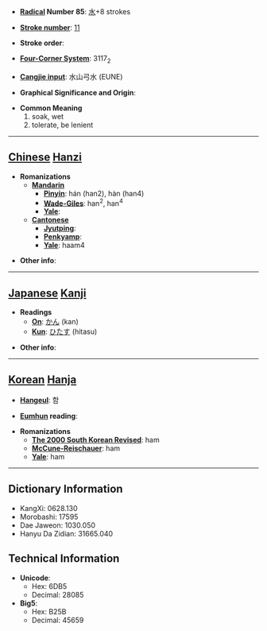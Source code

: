 * '''[[Wiktionary:Chinese radical index| Radical]] Number 85''': [[Wiktionary:Chinese radical index 水|水]]+8 strokes

* '''[[Wiktionary:Chinese total strokes index|Stroke number]]''': [[Wiktionary:Chinese total strokes index 11|11]]

* '''Stroke order''': 

* '''[[Wiktionary:Chinese four corner index|Four-Corner System]]''': 3117<sub>2</sub>

* '''[[Wiktionary:Chinese Cangjie index|Cangjie input]]''': 水山弓水 (EUNE)

* '''Graphical Significance and Origin''': 

* '''Common Meaning'''
*#soak, wet
*# tolerate, be lenient


----

== [[Chinese]] [[Hanzi]] ==

* '''Romanizations'''
** '''[[Mandarin]]'''
*** '''[[Pinyin]]''': hán (han2), hàn (han4)
*** '''[[Wade-Giles]]''': han<sup>2</sup>, han<sup>4</sup>
*** '''[[Yale]]''': 
** '''[[Cantonese]]'''
*** '''[[Jyutping]]''':
*** '''[[Penkyamp]]''': 
*** '''[[Yale]]''': haam4

* '''Other info''': 

----

== [[Japanese]] [[Kanji]] ==

* '''Readings'''
** '''[[On]]''': [[かん]] (kan)
** '''[[Kun]]''': [[ひたす]] (hitasu)

* '''Other info''':  

----

== [[Korean]] [[Hanja]] ==

* '''[[Hangeul]]''': 함

* '''[[Eumhun]] reading''': 

* '''Romanizations'''
** '''[[The 2000 South Korean Revised Romanization|The 2000 South Korean Revised]]''': ham
** '''[[McCune-Reischauer]]''': ham
** '''[[Yale]]''': ham

----

== Dictionary Information ==

* KangXi: 0628.130
* Morobashi: 17595
* Dae Jaweon: 1030.050
* Hanyu Da Zidian: 31665.040

== Technical Information ==

* '''Unicode''':
** Hex: 6DB5
** Decimal: 28085
* '''Big5''':
** Hex: B25B
** Decimal: 45659
